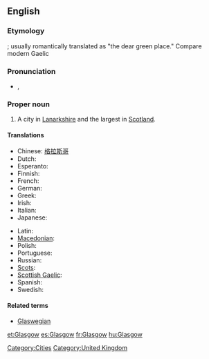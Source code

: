 ==English==

===Etymology===
{{Brythonic.}} {{term|glas cu||green hollow}}; usually romantically translated as "the dear green place." Compare modern Gaelic {{term|Glaschu||lang=gd}}

===Pronunciation===
* {{a|UK}} {{IPA|/ˈglæz.gəʊ/}}, {{SAMPA|/"gl{z.g@U/}}
{{rfp|local and general Scottish required}}

===Proper noun===
{{wikipedia}}
{{en-proper noun}}

# A city in [[Lanarkshire]] and the largest in [[Scotland]].

====Translations====
{{trans-top|the city Glasgow}}
* Chinese: [[格拉斯哥]]
* Dutch: {{t-|nl|Glasgow}}
* Esperanto: {{t|eo|Glasgovo|xs=Esperanto}}
* Finnish: {{t-|fi|Glasgow}}
* French: {{t+|fr|Glasgow}}
* German: {{t-|de|Glasgow}}
* Greek: {{t|el|Γλασκώβη|sc=Grek}}
* Irish: {{t-|ga|Glaschú|m|xs=Irish}}
* Italian: {{t-|it|Glasgow}}
* Japanese: {{t|ja|グラスゴー|tr=Gurasugō|sc=Jpan}}
{{trans-mid}}
* Latin: {{t|la|Glasgovia}}
* [[Macedonian]]: {{t|mk|Глазгов|tr=Glázgov|sc=Cyrl|xs=Macedonian}}
* Polish: {{t-|pl|Glasgow}}
* Portuguese: {{t-|pt|Glasgow}}
* Russian: {{t|ru|Глазго|tr=Glázgo|sc=Cyrl}}
* [[Scots]]: {{tø|sco|Glesca|xs=Scots}}
* [[Scottish Gaelic]]: {{t-|gd|Glaschu|xs=Scottish Gaelic}}
* Spanish: {{t+|es|Glasgow}}
* Swedish: {{t-|sv|Glasgow}}
{{trans-bottom}}

====Related terms====
* [[Glaswegian]]

[[Category:Cities]]
[[Category:United Kingdom]]

[[et:Glasgow]]
[[es:Glasgow]]
[[fr:Glasgow]]
[[hu:Glasgow]]
